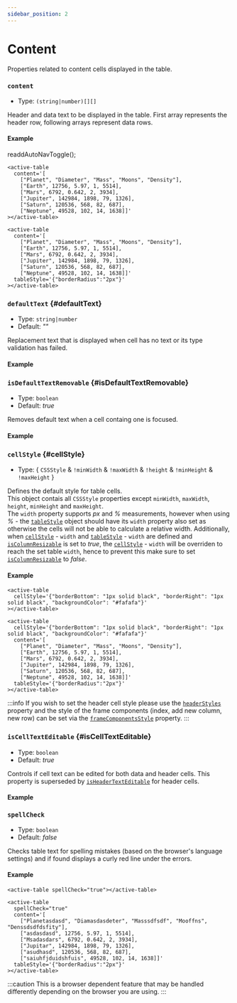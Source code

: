 ```yaml
---
sidebar_position: 2
---
```


# Content

Properties related to content cells displayed in the table.

### `content`

- Type: `(string|number)[][]`
<!-- TableContent -->

Header and data text to be displayed in the table. First array represents the header row, following arrays represent data rows.

#### Example

readdAutoNavToggle();

<TableContainer>
  <active-table
    content='[
      ["Planet", "Diameter", "Mass", "Moons", "Density"],
      ["Earth", 12756, 5.97, 1, 5514],
      ["Mars", 6792, 0.642, 2, 3934],
      ["Jupiter", 142984, 1898, 79, 1326],
      ["Saturn", 120536, 568, 82, 687],
      ["Neptune", 49528, 102, 14, 1638]]'
    tableStyle='{"width":"100%", "boxShadow": "rgb(172 172 172 / 17%) 0px 0.5px 1px 0px", "borderRadius":"2px"}'
  ></active-table>
</TableContainer>

<Tabs>
<TabItem value="js" label="Sample">

```text
<active-table
  content='[
    ["Planet", "Diameter", "Mass", "Moons", "Density"],
    ["Earth", 12756, 5.97, 1, 5514],
    ["Mars", 6792, 0.642, 2, 3934],
    ["Jupiter", 142984, 1898, 79, 1326],
    ["Saturn", 120536, 568, 82, 687],
    ["Neptune", 49528, 102, 14, 1638]]'
></active-table>
```

</TabItem>
<TabItem value="py" label="Full code">

```text
<active-table
  content='[
    ["Planet", "Diameter", "Mass", "Moons", "Density"],
    ["Earth", 12756, 5.97, 1, 5514],
    ["Mars", 6792, 0.642, 2, 3934],
    ["Jupiter", 142984, 1898, 79, 1326],
    ["Saturn", 120536, 568, 82, 687],
    ["Neptune", 49528, 102, 14, 1638]]'
  tableStyle='{"borderRadius":"2px"}'
></active-table>
```

</TabItem>
</Tabs>

<LineBreak></LineBreak>

### `defaultText` {#defaultText}

- Type: `string|number`
- Default: _""_

Replacement text that is displayed when cell has no text or its type validation has failed. <br />

#### Example

<TableContainer>
  <active-table
    defaultText="-"
    content='[
      ["Planet", "Diameter", "Mass", "Moons", "Density"],
      ["", "", 5.97, 1, 5514],
      ["", "", 0.642, 2, 3934],
      ["", "", 1898, 79, 1326],
      ["", "", 568, 82, 687],
      ["", "", 102, 14, 1638]]'
    tableStyle='{"width":"100%", "boxShadow": "rgb(172 172 172 / 17%) 0px 0.5px 1px 0px", "borderRadius":"2px"}'
  ></active-table>
</TableContainer>

<LineBreak></LineBreak>

### `isDefaultTextRemovable` {#isDefaultTextRemovable}

- Type: `boolean`
- Default: _true_

Removes default text when a cell containg one is focused.

#### Example

<TableContainer>
  <active-table
    defaultText="Click"
    isDefaultTextRemovable="true"
    content='[
      ["Planet", "Diameter", "Mass", "Moons", "Density"],
      ["", "", 5.97, 1, 5514],
      ["", "", 0.642, 2, 3934],
      ["", "", 1898, 79, 1326],
      ["", "", 568, 82, 687],
      ["", "", 102, 14, 1638]]'
    tableStyle='{"width":"100%", "boxShadow": "rgb(172 172 172 / 17%) 0px 0.5px 1px 0px", "borderRadius":"2px"}'
  ></active-table>
</TableContainer>

<LineBreak></LineBreak>

<LineBreak></LineBreak>

### `cellStyle` {#cellStyle}

- Type: { `CSSStyle` & `!minWidth` & `!maxWidth` & `!height` & `!minHeight` & `!maxHeight` }

Defines the default style for table cells. <br />
This object contais all `CSSStyle` properties except `minWidth`, `maxWidth`, `height`, `minHeight` and `maxHeight`. <br />
The `width` property supports _px_ and _%_ measurements, however when using _%_ - the [`tableStyle`](./table#tableStyle) object should have its `width` property
also set as otherwise the cells will not be able to calculate a relative width. Additionally, when [`cellStyle`](#cellStyle) - `width` and
[`tableStyle`](./table#tableStyle) - `width` are defined and [`isColumnResizable`](./column#isColumnResizable) is set to _true_, the [`cellStyle`](#cellStyle) - `width`
will be overriden to reach the set table `width`, hence to prevent this make sure to set [`isColumnResizable`](./column#isColumnResizable) to _false_.

#### Example

<TableContainer>
  <active-table
    cellStyle='{"borderBottom": "1px solid black", "borderRight": "1px solid black", "backgroundColor": "#fafafa"}'
    content='[
      ["Planet", "Diameter", "Mass", "Moons", "Density"],
      ["Earth", 12756, 5.97, 1, 5514],
      ["Mars", 6792, 0.642, 2, 3934],
      ["Jupiter", 142984, 1898, 79, 1326],
      ["Saturn", 120536, 568, 82, 687],
      ["Neptune", 49528, 102, 14, 1638]]'
    tableStyle='{"width":"100%", "boxShadow": "rgb(172 172 172 / 17%) 0px 0.5px 1px 0px", "borderRadius":"2px"}'
  ></active-table>
</TableContainer>

<Tabs>
<TabItem value="js" label="Sample">

```text
<active-table
  cellStyle='{"borderBottom": "1px solid black", "borderRight": "1px solid black", "backgroundColor": "#fafafa"}'
></active-table>
```

</TabItem>
<TabItem value="py" label="Full code">

```text
<active-table
  cellStyle='{"borderBottom": "1px solid black", "borderRight": "1px solid black", "backgroundColor": "#fafafa"}'
  content='[
    ["Planet", "Diameter", "Mass", "Moons", "Density"],
    ["Earth", 12756, 5.97, 1, 5514],
    ["Mars", 6792, 0.642, 2, 3934],
    ["Jupiter", 142984, 1898, 79, 1326],
    ["Saturn", 120536, 568, 82, 687],
    ["Neptune", 49528, 102, 14, 1638]]'
  tableStyle='{"borderRadius":"2px"}'
></active-table>
```

</TabItem>
</Tabs>

:::info
If you wish to set the header cell style please use the [`headerStyles`](./header#headerStyles) property and the style of the frame components (index, add new column,
new row) can be set via the [`frameComponentsStyle`](./table#frameComponentsStyle) property.
:::

<LineBreak></LineBreak>

### `isCellTextEditable` {#isCellTextEditable}

- Type: `boolean`
- Default: _true_

Controls if cell text can be edited for both data and header cells. This property is superseded by [`isHeaderTextEditable`](./header#isHeaderTextEditable) for header cells.

#### Example

<TableContainer>
  <active-table
    isCellTextEditable="false"
    content='[
      ["Planet", "Diameter", "Mass", "Moons", "Density"],
      ["Earth", 12756, 5.97, 1, 5514],
      ["Mars", 6792, 0.642, 2, 3934],
      ["Jupiter", 142984, 1898, 79, 1326],
      ["Saturn", 120536, 568, 82, 687],
      ["Neptune", 49528, 102, 14, 1638]]'
    tableStyle='{"width":"100%", "boxShadow": "rgb(172 172 172 / 17%) 0px 0.5px 1px 0px", "borderRadius":"2px"}'
  ></active-table>
</TableContainer>

<LineBreak></LineBreak>

### `spellCheck`

- Type: `boolean`
- Default: _false_

Checks table text for spelling mistakes (based on the browser's language settings) and if found displays a curly red line under the errors.

#### Example

<TableContainer>
  <active-table
    spellCheck="true"
    content='[
      ["Planetasdasd", "Diamasdasdeter", "Masssdfsdf", "Mooffns", "Denssdsdfdsfity"],
      ["asdasdasd", 12756, 5.97, 1, 5514],
      ["Msadasdars", 6792, 0.642, 2, 3934],
      ["Jupitar", 142984, 1898, 79, 1326],
      ["asudhasd", 120536, 568, 82, 687],
      ["saiuhfjduidshfuis", 49528, 102, 14, 1638]]'
    tableStyle='{"width":"100%", "boxShadow": "rgb(172 172 172 / 17%) 0px 0.5px 1px 0px", "borderRadius":"2px"}'
  ></active-table>
</TableContainer>

<Tabs>
<TabItem value="js" label="Sample">

```text
<active-table spellCheck="true"></active-table>
```

</TabItem>
<TabItem value="py" label="Full code">

```text
<active-table
  spellCheck="true"
  content='[
    ["Planetasdasd", "Diamasdasdeter", "Masssdfsdf", "Mooffns", "Denssdsdfdsfity"],
    ["asdasdasd", 12756, 5.97, 1, 5514],
    ["Msadasdars", 6792, 0.642, 2, 3934],
    ["Jupitar", 142984, 1898, 79, 1326],
    ["asudhasd", 120536, 568, 82, 687],
    ["saiuhfjduidshfuis", 49528, 102, 14, 1638]]'
  tableStyle='{"borderRadius":"2px"}'
></active-table>
```

</TabItem>
</Tabs>

:::caution
This is a browser dependent feature that may be handled differently depending on the browser you are using.
:::

